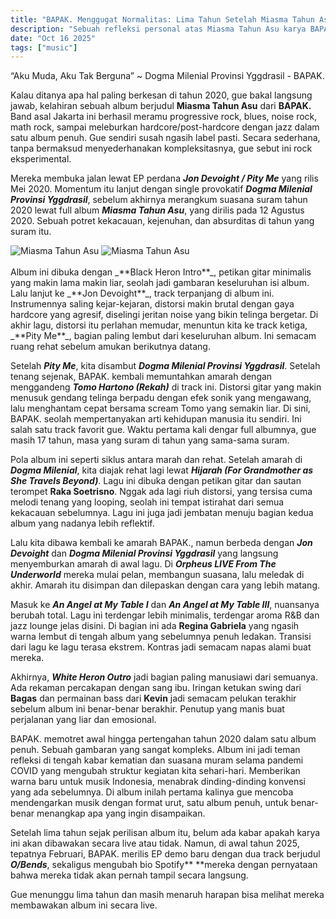 ```yaml
---
title: "BAPAK. Menggugat Normalitas: Lima Tahun Setelah Miasma Tahun Asu"
description: "Sebuah refleksi personal atas Miasma Tahun Asu karya BAPAK., album yang menangkap kekacauan dan keputusasaan tahun 2020 dalam satu narasi musik eksperimental. Lima tahun setelahnya, gue kembali mendengarkan, menelusuri amarah, keheningan, dan harapan yang tersisa—masih menunggu satu hal yang belum terjadi: melihat BAPAK. membawakan album ini secara live."
date: "Oct 16 2025"
tags: ["music"]
---
```


“Aku Muda, Aku Tak Berguna” ~ Dogma Milenial Provinsi Yggdrasil - BAPAK.

Kalau ditanya apa hal paling berkesan di tahun 2020, gue bakal langsung jawab, kelahiran sebuah album berjudul **Miasma Tahun Asu** dari **BAPAK.** Band asal Jakarta ini berhasil meramu progressive rock, blues, noise rock, math rock, sampai meleburkan hardcore/post-hardcore dengan jazz dalam satu album penuh. Gue sendiri susah ngasih label pasti. Secara sederhana, tanpa bermaksud menyederhanakan kompleksitasnya, gue sebut ini rock eksperimental.

Mereka membuka jalan lewat EP perdana _**Jon Devoight / Pity Me**_ yang rilis Mei 2020. Momentum itu lanjut dengan single provokatif _**Dogma Milenial Provinsi Yggdrasil**_, sebelum akhirnya merangkum suasana suram tahun 2020 lewat full album _**Miasma Tahun Asu**_, yang dirilis pada 12 Agustus 2020. Sebuah potret kekacauan, kejenuhan, dan absurditas di tahun yang suram itu.

<div style={{ display: "flex", justifyContent: "center", gap: "10px" }}>
  <img
    src="/static/music/miasmatahunasu.webp"
    alt="Miasma Tahun Asu"
    style={{ width: "30%", margin: 0, padding: 0, display: "block" }}
  />
  <img
    src="/static/music/miasmatahunasu-2.webp"
    alt="Miasma Tahun Asu"
    style={{ width: "30%", margin: 0, padding: 0, display: "block" }}
  />
</div>
<br/>
Album ini dibuka dengan _**Black Heron Intro**_, petikan gitar minimalis yang makin lama makin liar, seolah jadi gambaran keseluruhan isi album. Lalu lanjut ke _**Jon Devoight**_, track terpanjang di album ini. Instrumennya saling kejar-kejaran, distorsi makin brutal dengan gaya hardcore yang agresif, diselingi jeritan noise yang bikin telinga bergetar. Di akhir lagu, distorsi itu perlahan memudar, menuntun kita ke track ketiga, _**Pity Me**_, bagian paling lembut dari keseluruhan album. Ini semacam ruang rehat sebelum amukan berikutnya datang.

Setelah _**Pity Me**_, kita disambut _**Dogma Milenial Provinsi Yggdrasil**_. Setelah tenang sejenak, BAPAK. kembali memuntahkan amarah dengan menggandeng _**Tomo Hartono (Rekah)**_ di track ini. Distorsi gitar yang makin menusuk gendang telinga berpadu dengan efek sonik yang mengawang, lalu menghantam cepat bersama scream Tomo yang semakin liar. Di sini, BAPAK. seolah mempertanyakan arti kehidupan manusia itu sendiri. Ini salah satu track favorit gue. Waktu pertama kali dengar full albumnya, gue masih 17 tahun, masa yang suram di tahun yang sama-sama suram.

Pola album ini seperti siklus antara marah dan rehat. Setelah amarah di _**Dogma Milenial**_, kita diajak rehat lagi lewat _**Hijarah (For Grandmother as She Travels Beyond)**_. Lagu ini dibuka dengan petikan gitar dan sautan terompet **Raka Soetrisno**. Nggak ada lagi riuh distorsi, yang tersisa cuma melodi tenang yang looping, seolah ini tempat istirahat dari semua kekacauan sebelumnya. Lagu ini juga jadi jembatan menuju bagian kedua album yang nadanya lebih reflektif.

Lalu kita dibawa kembali ke amarah BAPAK., namun berbeda dengan _**Jon Devoight**_ dan _**Dogma Milenial Provinsi Yggdrasil**_ yang langsung menyemburkan amarah di awal lagu. Di _**Orpheus LIVE From The Underworld**_ mereka mulai pelan, membangun suasana, lalu meledak di akhir. Amarah itu disimpan dan dilepaskan dengan cara yang lebih matang.

Masuk ke _**An Angel at My Table I**_ dan _**An Angel at My Table III**_, nuansanya berubah total. Lagu ini terdengar lebih minimalis, terdengar aroma R&B dan jazz lounge jelas disini. Di bagian ini ada **Regina Gabriela** yang ngasih warna lembut di tengah album yang sebelumnya penuh ledakan. Transisi dari lagu ke lagu terasa ekstrem. Kontras jadi semacam napas alami buat mereka.

Akhirnya, _**White Heron Outro**_ jadi bagian paling manusiawi dari semuanya. Ada rekaman percakapan dengan sang ibu. Iringan ketukan swing dari **Bagas** dan permainan bass dari **Kevin** jadi semacam pelukan terakhir sebelum album ini benar-benar berakhir. Penutup yang manis buat perjalanan yang liar dan emosional.

BAPAK. memotret awal hingga pertengahan tahun 2020 dalam satu album penuh. Sebuah gambaran yang sangat kompleks. Album ini jadi teman refleksi di tengah kabar kematian dan suasana muram selama pandemi COVID yang mengubah struktur kegiatan kita sehari-hari. Memberikan warna baru untuk musik Indonesia, menabrak dinding-dinding konvensi yang ada sebelumnya. Di album inilah pertama kalinya gue mencoba mendengarkan musik dengan format urut, satu album penuh, untuk benar-benar menangkap apa yang ingin disampaikan.

Setelah lima tahun sejak perilisan album itu, belum ada kabar apakah karya ini akan dibawakan secara live atau tidak. Namun, di awal tahun 2025, tepatnya Februari, BAPAK. merilis EP demo baru dengan dua track berjudul _**O/Bends**_, sekaligus mengubah bio Spotify** **mereka dengan pernyataan bahwa mereka tidak akan pernah tampil secara langsung.

Gue menunggu lima tahun dan masih menaruh harapan bisa melihat mereka membawakan album ini secara live.
